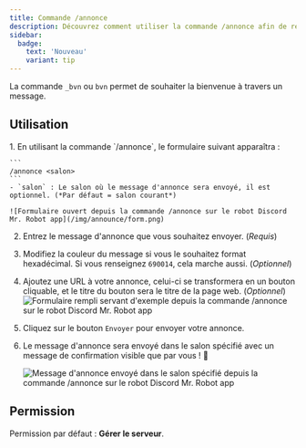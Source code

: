 ```yaml
---
title: Commande /annonce
description: Découvrez comment utiliser la commande /annonce afin de réaliser des messages d'annonces sur votre serveur Discord de Mr. Robøt.
sidebar:
  badge:
    text: 'Nouveau'
    variant: tip
---
```


La commande `_bvn` ou `bvn` permet de souhaiter la bienvenue à travers un message.

## Utilisation
<Steps>
1. En utilisant la commande `/annonce`, le formulaire suivant apparaîtra :

    ```
    /annonce <salon>
    ```
    - `salon` : Le salon où le message d'annonce sera envoyé, il est optionnel. (*Par défaut = salon courant*)

    ![Formulaire ouvert depuis la commande /annonce sur le robot Discord Mr. Robot app](/img/announce/form.png)

2. Entrez le message d'annonce que vous souhaitez envoyer. (*Requis*)

3. Modifiez la couleur du message si vous le souhaitez format hexadécimal. Si vous renseignez `690014`, cela marche aussi. (*Optionnel*)

4. Ajoutez une URL à votre annonce, celui-ci se transformera en un bouton cliquable, et le titre du bouton sera le titre de la page web. (*Optionnel*)
   ![Formulaire rempli servant d'exemple depuis la commande /annonce sur le robot Discord Mr. Robot app](/img/announce/formFilled.png)

5. Cliquez sur le bouton `Envoyer` pour envoyer votre annonce.

6. Le message d'annonce sera envoyé dans le salon spécifié avec un message de confirmation visible que par vous ! 🥳

    ![Message d'annonce envoyé dans le salon spécifié depuis la commande /annonce sur le robot Discord Mr. Robot app](/img/announce/preview.png)
</Steps>

## Permission

Permission par défaut : **Gérer le serveur**.

